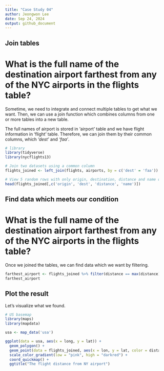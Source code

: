 ```yaml
---
title: "Case Study 04"
author: Jeongwon Lee
date: Sep 24, 2024
output: github_document
---
```


## Join tables
# What is the full name of the destination airport farthest from any of the NYC airports in the flights table?

Sometime, we need to integrate and connect multiple tables to get what we want.
Then, we can use a join function which combines columns from one or more tables into a new table.

The full names of airport is stored in 'airport' table and we have flight information in 'flight' table.
Therefore, we can join them by their common columns, which *'dest'* and *'faa'*.

```r
# library
library(tidyverse)
library(nycflights13)

# Join two datasets using a common column
flights_joined <- left_join(flights, airports, by = c('dest' = 'faa'))

# View 5 random rows with only origin, destination, distance and name of airport columns
head(flights_joined[,c('origin', 'dest', 'distance', 'name')])
```

## Find data which meets our condition
# What is the full name of the destination airport farthest from any of the NYC airports in the flights table?

Once we joined the tables, we can find data which we want by filtering.

```r

farthest_airport <- flights_joined %>% filter(distance == max(distance)) %>% select(name) %>% distinct()
farthest_airport

```

## Plot the result
Let's visualize what we found.

```r
# US basemap
library(maps)
library(mapdata)

usa <- map_data('usa')

ggplot(data = usa, aes(x = long, y = lat)) + 
  geom_polygon() + 
  geom_point(data = flights_joined, aes(x = lon, y = lat, color = distance)) + 
  scale_color_gradient(low = "pink", high = "darkred") +
  coord_quickmap() +
  ggtitle("The flight distance from NY airport")

```
